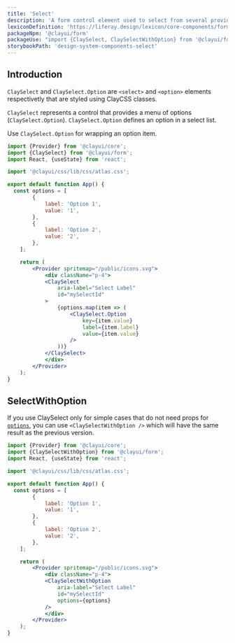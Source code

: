 ```yaml
---
title: 'Select'
description: 'A form control element used to select from several provided options and enter data.'
lexiconDefinition: 'https://liferay.design/lexicon/core-components/forms/selector/'
packageNpm: '@clayui/form'
packageUse: "import {ClaySelect, ClaySelectWithOption} from '@clayui/form';"
storybookPath: 'design-system-components-select'
---
```


## Introduction

`ClaySelect` and `ClaySelect.Option` are `<select>` and `<option>` elements respectivetly that are styled using ClayCSS classes.

`ClaySelect` represents a control that provides a menu of options (`ClaySelect.Option`). `ClaySelect.Option` defines an option in a select list.

Use `ClaySelect.Option` for wrapping an option item.

```jsx preview
import {Provider} from '@clayui/core';
import {ClaySelect} from '@clayui/form';
import React, {useState} from 'react';

import '@clayui/css/lib/css/atlas.css';

export default function App() {
  const options = [
		{
			label: 'Option 1',
			value: '1',
		},
		{
			label: 'Option 2',
			value: '2',
		},
	];

	return (
		<Provider spritemap="/public/icons.svg">
			<div className="p-4">
  			<ClaySelect
  				aria-label="Select Label"
  				id="mySelectId"
  			>
  				{options.map(item => (
  					<ClaySelect.Option
  						key={item.value}
  						label={item.label}
  						value={item.value}
  					/>
  				))}
  			</ClaySelect>
			</div>
		</Provider>
	);
}
```

## SelectWithOption

If you use ClaySelect only for simple cases that do not need props for [`options`](#api-options), you can use `<ClaySelectWithOption />` which will have the same result as the previous version.

```jsx preview
import {Provider} from '@clayui/core';
import {ClaySelectWithOption} from '@clayui/form';
import React, {useState} from 'react';

import '@clayui/css/lib/css/atlas.css';

export default function App() {
  const options = [
		{
			label: 'Option 1',
			value: '1',
		},
		{
			label: 'Option 2',
			value: '2',
		},
	];

	return (
		<Provider spritemap="/public/icons.svg">
			<div className="p-4">
  			<ClaySelectWithOption
  				aria-label="Select Label"
  				id="mySelectId"
  				options={options}
  			/>
			</div>
		</Provider>
	);
}
```

